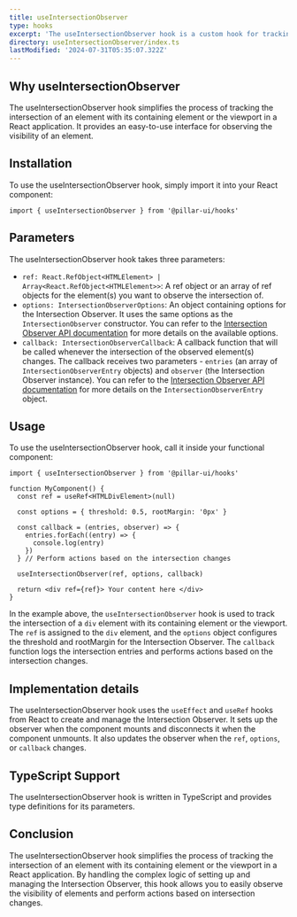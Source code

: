 ```yaml
---
title: useIntersectionObserver
type: hooks
excerpt: 'The useIntersectionObserver hook is a custom hook for tracking the intersection of an element with its containing element or the viewport. It provides an easy-to-use interface to observe the visibility of an element.'
directory: useIntersectionObserver/index.ts
lastModified: '2024-07-31T05:35:07.322Z'
---
```


## Why useIntersectionObserver

The useIntersectionObserver hook simplifies the process of tracking the intersection of an element with its containing element or the viewport in a React application. It provides an easy-to-use interface for observing the visibility of an element.

## Installation

To use the useIntersectionObserver hook, simply import it into your React component:

```tsx
import { useIntersectionObserver } from '@pillar-ui/hooks'
```

## Parameters

The useIntersectionObserver hook takes three parameters:

- `ref: React.RefObject<HTMLElement> | Array<React.RefObject<HTMLElement>>`: A ref object or an array of ref objects for the element(s) you want to observe the intersection of.
- `options: IntersectionObserverOptions`: An object containing options for the Intersection Observer. It uses the same options as the `IntersectionObserver` constructor. You can refer to the [Intersection Observer API documentation](https://developer.mozilla.org/en-US/docs/Web/API/Intersection_Observer_API) for more details on the available options.
- `callback: IntersectionObserverCallback`: A callback function that will be called whenever the intersection of the observed element(s) changes. The callback receives two parameters - `entries` (an array of `IntersectionObserverEntry` objects) and `observer` (the Intersection Observer instance). You can refer to the [Intersection Observer API documentation](https://developer.mozilla.org/en-US/docs/Web/API/IntersectionObserver/IntersectionObserver) for more details on the `IntersectionObserverEntry` object.

## Usage

To use the useIntersectionObserver hook, call it inside your functional component:

```tsx
import { useIntersectionObserver } from '@pillar-ui/hooks'

function MyComponent() {
  const ref = useRef<HTMLDivElement>(null)

  const options = { threshold: 0.5, rootMargin: '0px' }

  const callback = (entries, observer) => {
    entries.forEach((entry) => {
      console.log(entry)
    })
  } // Perform actions based on the intersection changes

  useIntersectionObserver(ref, options, callback)

  return <div ref={ref}> Your content here </div>
}
```

In the example above, the `useIntersectionObserver` hook is used to track the intersection of a `div` element with its containing element or the viewport. The `ref` is assigned to the `div` element, and the `options` object configures the threshold and rootMargin for the Intersection Observer. The `callback` function logs the intersection entries and performs actions based on the intersection changes.

## Implementation details

The useIntersectionObserver hook uses the `useEffect` and `useRef` hooks from React to create and manage the Intersection Observer. It sets up the observer when the component mounts and disconnects it when the component unmounts. It also updates the observer when the `ref`, `options`, or `callback` changes.

## TypeScript Support

The useIntersectionObserver hook is written in TypeScript and provides type definitions for its parameters.

## Conclusion

The useIntersectionObserver hook simplifies the process of tracking the intersection of an element with its containing element or the viewport in a React application. By handling the complex logic of setting up and managing the Intersection Observer, this hook allows you to easily observe the visibility of elements and perform actions based on intersection changes.
